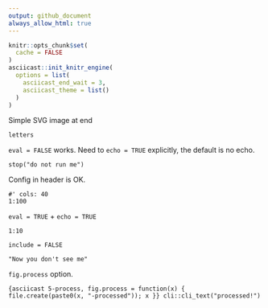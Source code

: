 ```yaml
---
output: github_document
always_allow_html: true
---
```


```r
knitr::opts_chunk$set(
  cache = FALSE
)
asciicast::init_knitr_engine(
  options = list(
    asciicast_end_wait = 3,
    asciicast_theme = list()
  )
)

```

Simple SVG image at end

```asciicast
letters
```

`eval = FALSE` works. Need to `echo = TRUE` explicitly, the default is no
echo.

```asciicast
stop("do not run me")
```

Config in header is OK.

```asciicast
#' cols: 40
1:100
```

`eval = TRUE` + `echo = TRUE`

```asciicast
1:10
```

`include = FALSE`

```asciicast
"Now you don't see me"
```

`fig.process` option.

```{asciicast 5-process, fig.process = function(x) { file.create(paste0(x, "-processed")); x }}
cli::cli_text("processed!")
```
